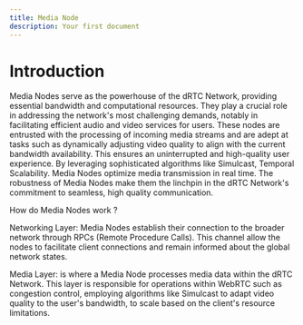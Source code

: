 ```yaml
---
title: Media Node
description: Your first document
---
```


# Introduction

Media Nodes serve as the powerhouse of the dRTC Network, providing essential bandwidth and computational resources. They play a crucial role in addressing the network's most challenging demands, notably in facilitating efficient audio and video services for users. These nodes are entrusted with the processing of incoming media streams and are adept at tasks such as dynamically adjusting video quality to align with the current bandwidth availability. This ensures an uninterrupted and high-quality user experience. By leveraging sophisticated algorithms like Simulcast, Temporal Scalability. Media Nodes optimize media transmission in real time. The robustness of Media Nodes make them the linchpin in the dRTC Network's commitment to seamless, high quality communication.

How do Media Nodes work ?

Networking Layer: Media Nodes establish their connection to the broader network through RPCs (Remote Procedure Calls). This channel allow the nodes to facilitate client connections and remain informed about the global network states.

Media Layer: is where a Media Node processes media data within the dRTC Network. This layer is responsible for operations within WebRTC such as congestion control, employing algorithms like Simulcast to adapt video quality to the user's bandwidth, to scale based on the client's resource limitations.


<Cards>
  <Card title="Learn more about RTC" href="/specs/rtc" />
  <Card title="Learn more about Orchestrator" href="/specs/medianode-rpc-orchestrator" />
  <Card title="Learn more about Registry" href="/specs/medianode-rpc-registry" />
</Cards>
